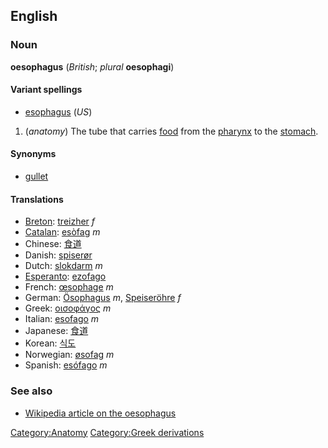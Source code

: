 <!--If you edit this page, please also edit "esophagus" to ensure these two pages remain in synch.-->
==English==
===Noun===
'''oesophagus''' (''British''; ''plural'' '''oesophagi''')

====Variant spellings====
*[[esophagus]] (''US'')

#(''anatomy'') The tube that carries [[food]] from the [[pharynx]] to the [[stomach]].

====Synonyms====
*[[gullet]]

====Translations====
*[[Breton]]: [[treizher]] ''f''
*[[Catalan]]: [[esòfag]] ''m''
*Chinese: [[食道]]
*Danish: [[spiserør]]
*Dutch: [[slokdarm]] ''m''
*[[Esperanto]]: [[ezofago]]
*French: [[œsophage]] ''m''
*German: [[Ösophagus]] ''m'', [[Speiseröhre]] ''f''
*Greek: [[οισοφάγος]] ''m''
*Italian: [[esofago]] ''m''
*Japanese: [[食道]]
*Korean: [[식도]]
*Norwegian: [[øsofag]] ''m''
*Spanish: [[esófago]] ''m''

===See also===
*[[w:oesophagus|Wikipedia article on the oesophagus]]

<!--If you edit this page, please also edit "esophagus" to ensure these two pages remain in synch.-->

[[Category:Anatomy]]
[[Category:Greek derivations]]
